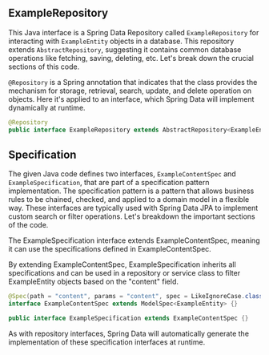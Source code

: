 ## ExampleRepository

This Java interface is a Spring Data Repository called `ExampleRepository` for interacting with `ExampleEntity` objects in a database. This repository extends `AbstractRepository`, suggesting it contains common database operations like fetching, saving, deleting, etc. Let's break down the crucial sections of this code.

`@Repository` is a Spring annotation that indicates that the class provides the mechanism for storage, retrieval, search, update, and delete operation on objects. Here it's applied to an interface, which Spring Data will implement dynamically at runtime.

```java copy
@Repository
public interface ExampleRepository extends AbstractRepository<ExampleEntity> {}
```

## Specification

The given Java code defines two interfaces, `ExampleContentSpec` and `ExampleSpecification`, that are part of a specification pattern implementation. The specification pattern is a pattern that allows business rules to be chained, checked, and applied to a domain model in a flexible way. These interfaces are typically used with Spring Data JPA to implement custom search or filter operations. Let's breakdown the important sections of the code.

The ExampleSpecification interface extends ExampleContentSpec, meaning it can use the specifications defined in ExampleContentSpec.

By extending ExampleContentSpec, ExampleSpecification inherits all specifications and can be used in a repository or service class to filter ExampleEntity objects based on the "content" field.

```java copy
@Spec(path = "content", params = "content", spec = LikeIgnoreCase.class)
interface ExampleContentSpec extends ModelSpec<ExampleEntity> {}

public interface ExampleSpecification extends ExampleContentSpec {}
```

As with repository interfaces, Spring Data will automatically generate the implementation of these specification interfaces at runtime.
